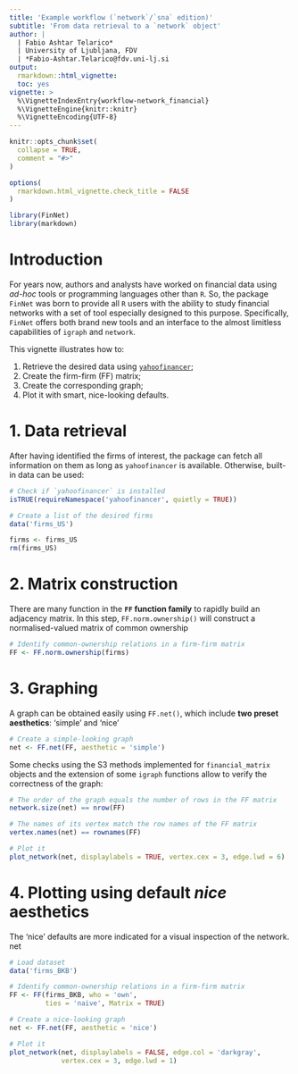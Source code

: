 ```yaml
---
title: 'Example workflow (`network`/`sna` edition)'
subtitle: 'From data retrieval to a `network` object'
author: |
  | Fabio Ashtar Telarico*
  | University of Ljubljana, FDV
  | *Fabio-Ashtar.Telarico@fdv.uni-lj.si
output:
  rmarkdown::html_vignette:
  toc: yes
vignette: >
  %\VignetteIndexEntry{workflow-network_financial}
  %\VignetteEngine{knitr::knitr}
  %\VignetteEncoding{UTF-8}
---
```


```r
knitr::opts_chunk$set(
  collapse = TRUE,
  comment = "#>"
)

options(
  rmarkdown.html_vignette.check_title = FALSE
)

library(FinNet)
library(markdown)
```

# Introduction
For years now, authors and analysts have worked on financial data using *ad-hoc* tools or programming languages other than `R`. So, the package `FinNet` was born to provide all `R` users with the ability to study financial networks with a set of tool especially designed to this purpose. Specifically, `FinNet` offers both brand new tools and an interface to the almost limitless capabilities of `igraph` and `network`.

This vignette illustrates how to:

1. Retrieve the desired data using [`yahoofinancer`](https://CRAN.R-project.org/package=yahoofinancer );
2. Create the firm-firm (FF) matrix;
3. Create the corresponding graph;
4. Plot it with smart, nice-looking defaults.

# 1. Data retrieval

After having identified the firms of interest, the package can fetch all information on them as long as `yahoofinancer` is available. Otherwise, built-in data can be used:

```r
# Check if `yahoofinancer` is installed
isTRUE(requireNamespace('yahoofinancer', quietly = TRUE))

# Create a list of the desired firms
data('firms_US')
```

```r
firms <- firms_US
rm(firms_US)
```

# 2. Matrix construction
There are many function in the **`FF` function family** to rapidly build an adjacency matrix. In this step, `FF.norm.ownership()` will construct a normalised-valued matrix of common ownership

```r
# Identify common-ownership relations in a firm-firm matrix
FF <- FF.norm.ownership(firms)
```

# 3. Graphing
A graph can be obtained easily using `FF.net()`, which include **two preset aesthetics**: 'simple' and 'nice'

```r
# Create a simple-looking graph
net <- FF.net(FF, aesthetic = 'simple')
```

Some checks using the S3 methods implemented for `financial_matrix` objects and the extension of some `igraph` functions allow to verify the correctness of the graph:

```r
# The order of the graph equals the number of rows in the FF matrix
network.size(net) == nrow(FF)

# The names of its vertex match the row names of the FF matrix
vertex.names(net) == rownames(FF)

# Plot it
plot_network(net, displaylabels = TRUE, vertex.cex = 3, edge.lwd = 6)
```


# 4. Plotting using default *nice* aesthetics

The 'nice' defaults are more indicated for a visual inspection of the network.
net
```r
# Load dataset
data('firms_BKB')

# Identify common-ownership relations in a firm-firm matrix
FF <- FF(firms_BKB, who = 'own',
         ties = 'naive', Matrix = TRUE)

# Create a nice-looking graph
net <- FF.net(FF, aesthetic = 'nice')

# Plot it
plot_network(net, displaylabels = FALSE, edge.col = 'darkgray',
             vertex.cex = 3, edge.lwd = 1)
```
